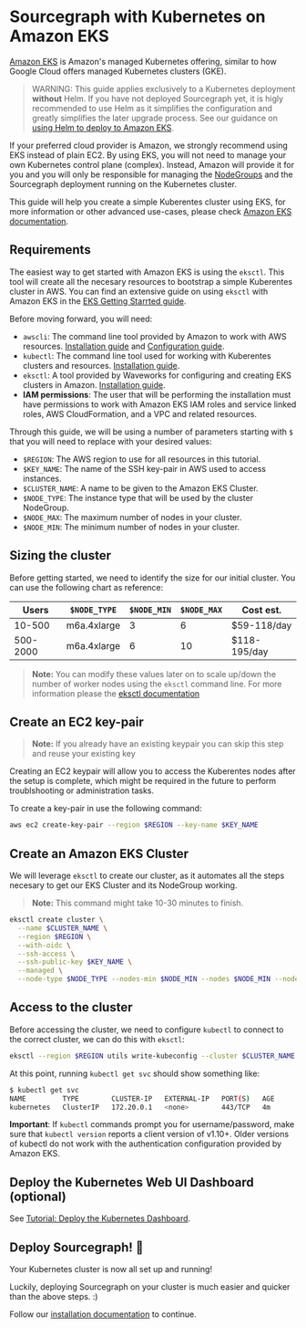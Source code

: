# Sourcegraph with Kubernetes on Amazon EKS

[Amazon EKS](https://aws.amazon.com/eks/) is Amazon's managed Kubernetes offering, similar to how Google Cloud offers managed Kubernetes clusters (GKE).

> WARNING: This guide applies exclusively to a Kubernetes deployment **without** Helm. If you have not deployed Sourcegraph yet, it is higly recommended to use Helm as it simplifies the configuration and greatly simplifies the later upgrade process. See our guidance on [using Helm to deploy to Amazon EKS](/admin/deploy/kubernetes#configure-sourcegraph-on-elastic-kubernetes-service-eks).

If your preferred cloud provider is Amazon, we strongly recommend using EKS instead of plain EC2. By using EKS, you will not need to manage your own Kubernetes control plane (complex). Instead, Amazon will provide it for you and you will only be responsible for managing the [NodeGroups](https://docs.aws.amazon.com/eks/latest/userguide/managed-node-groups.html) and the Sourcegraph deployment running on the Kubernetes cluster.

This guide will help you create a simple Kuberentes cluster using EKS, for more information or other advanced use-cases, please check [Amazon EKS documentation](https://docs.aws.amazon.com/eks/latest/userguide/getting-started.html).

## Requirements

The easiest way to get started with Amazon EKS is using the `eksctl`. This tool will create all the necesary resources to bootstrap a simple Kuberentes cluster in AWS.
You can find an extensive guide on using `eksctl` with Amazon EKS in the [EKS Getting Starrted guide](https://docs.aws.amazon.com/eks/latest/userguide/getting-started-eksctl.html).

Before moving forward, you will need:

- `awscli`: The command line tool provided by Amazon to work with AWS resources. [Installation guide](https://docs.aws.amazon.com/cli/latest/userguide/install-cliv2.html) and [Configuration guide](https://docs.aws.amazon.com/cli/latest/userguide/cli-configure-quickstart.html#cli-configure-quickstart-config).
- `kubectl`: The command line tool used for working with Kuberentes clusters and resources. [Installation guide](https://kubernetes.io/docs/tasks/tools/).
- `eksctl`: A tool provided by Waveworks for configuring and creating EKS clusters in Amazon. [Installation guide](https://eksctl.io/introduction/#installation).
- **IAM permissions**: The user that will be performing the installation must have permissions to work with Amazon EKS IAM roles and service linked roles, AWS CloudFormation, and a VPC and related resources.

Through this guide, we will be using a number of parameters starting with `$` that you will need to replace with your desired values:

- `$REGION`: The AWS region to use for all resources in this tutorial.
- `$KEY_NAME`: The name of the SSH key-pair in AWS used to access instances.
- `$CLUSTER_NAME`: A name to be given to the Amazon EKS Cluster.
- `$NODE_TYPE`: The instance type that will be used by the cluster NodeGroup.
- `$NODE_MAX`: The maximum number of nodes in your cluster.
- `$NODE_MIN`: The minimum number of nodes in your cluster.

## Sizing the cluster

Before getting started, we need to identify the size for our initial cluster. You can use the following chart as reference:

| Users    | `$NODE_TYPE`  | `$NODE_MIN` | `$NODE_MAX` | Cost est.    |
| -------- | ------------- | ----------- | ----------- | ------------ |
| 10-500   | m6a.4xlarge   | 3           | 6           | $59-118/day  |
| 500-2000 | m6a.4xlarge   | 6           | 10          | $118-195/day |

> **Note:** You can modify these values later on to scale up/down the number of worker nodes using the `eksctl` command line. For more information please the [eksctl documentation](https://eksctl.io/)

## Create an EC2 key-pair

> **Note:** If you already have an existing keypair you can skip this step and reuse your existing key

Creating an EC2 keypair will allow you to access the Kuberentes nodes after the setup is complete, which might be required in the future to perform troublshooting or administration tasks.

To create a key-pair in use the following command:

```bash
aws ec2 create-key-pair --region $REGION --key-name $KEY_NAME
```

## Create an Amazon EKS Cluster

We will leverage `eksctl` to create our cluster, as it automates all the steps necesary to get our EKS Cluster and its NodeGroup working.

> **Note:** This command might take 10-30 minutes to finish.

```bash
eksctl create cluster \
  --name $CLUSTER_NAME \
  --region $REGION \
  --with-oidc \
  --ssh-access \
  --ssh-public-key $KEY_NAME \
  --managed \
  --node-type $NODE_TYPE --nodes-min $NODE_MIN --nodes $NODE_MIN --nodes-max $NODE_MAX
```

## Access to the cluster

Before accessing the cluster, we need to configure `kubectl` to connect to the correct cluster, we can do this with `eksctl`:

```bash
eksctl --region $REGION utils write-kubeconfig --cluster $CLUSTER_NAME
```

At this point, running `kubectl get svc` should show something like:

```bash
$ kubectl get svc
NAME         TYPE        CLUSTER-IP   EXTERNAL-IP   PORT(S)   AGE
kubernetes   ClusterIP   172.20.0.1   <none>        443/TCP   4m
```

**Important**: If `kubectl` commands prompt you for username/password, make sure that `kubectl version` reports a client version of v1.10+. Older versions of kubectl do not work with the authentication configuration provided by Amazon EKS.

## Deploy the Kubernetes Web UI Dashboard (optional)

See [Tutorial: Deploy the Kubernetes Dashboard](https://docs.aws.amazon.com/eks/latest/userguide/dashboard-tutorial.html).

## Deploy Sourcegraph! 🎉

Your Kubernetes cluster is now all set up and running!

Luckily, deploying Sourcegraph on your cluster is much easier and quicker than the above steps. :)

Follow our [installation documentation](/admin/deploy/kubernetes/) to continue.
